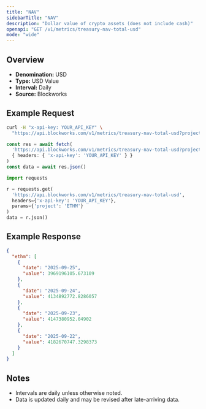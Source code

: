 ```yaml
---
title: "NAV"
sidebarTitle: "NAV"
description: "Dollar value of crypto assets (does not include cash)"
openapi: "GET /v1/metrics/treasury-nav-total-usd"
mode: "wide"
---
```


## Overview

- **Denomination:** USD
- **Type:** USD Value
- **Interval:** Daily
- **Source:** Blockworks

## Example Request

<CodeGroup>

```bash cURL
curl -H "x-api-key: YOUR_API_KEY" \
  "https://api.blockworks.com/v1/metrics/treasury-nav-total-usd?project=ETHM"
```

```typescript TypeScript
const res = await fetch(
  'https://api.blockworks.com/v1/metrics/treasury-nav-total-usd?project=ETHM',
  { headers: { 'x-api-key': 'YOUR_API_KEY' } }
)
const data = await res.json()
```

```python Python
import requests

r = requests.get(
  'https://api.blockworks.com/v1/metrics/treasury-nav-total-usd',
  headers={'x-api-key': 'YOUR_API_KEY'},
  params={'project': 'ETHM'}
)
data = r.json()
```

</CodeGroup>

## Example Response

```json
{
  "ethm": [
    {
      "date": "2025-09-25",
      "value": 3969196105.673109
    },
    {
      "date": "2025-09-24",
      "value": 4134892772.8286057
    },
    {
      "date": "2025-09-23",
      "value": 4147380952.04902
    },
    {
      "date": "2025-09-22",
      "value": 4182670747.3298373
    }
  ]
}
```

## Notes
- Intervals are daily unless otherwise noted.
- Data is updated daily and may be revised after late-arriving data.